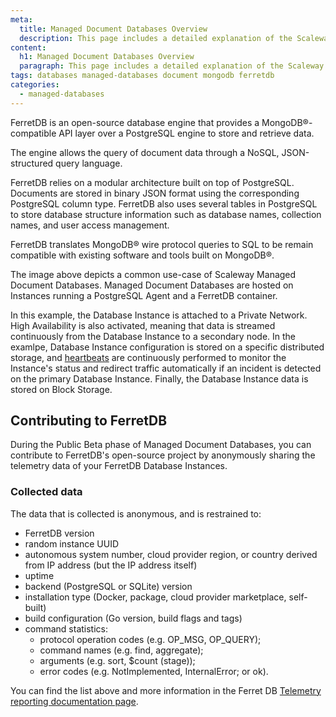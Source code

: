 ```yaml
---
meta:
  title: Managed Document Databases Overview
  description: This page includes a detailed explanation of the Scaleway Document Database product.
content:
  h1: Managed Document Databases Overview
  paragraph: This page includes a detailed explanation of the Scaleway Document Database product.
tags: databases managed-databases document mongodb ferretdb
categories:
  - managed-databases
---
```


FerretDB is an open-source database engine that provides a MongoDB®-compatible API layer over a PostgreSQL engine to store and retrieve data.

The engine allows the query of document data through a NoSQL, JSON-structured query language.

FerretDB relies on a modular architecture built on top of PostgreSQL. Documents are stored in binary JSON format using the corresponding PostgreSQL column type. FerretDB also uses several tables in PostgreSQL to store database structure information such as database names, collection names, and user access management.

FerretDB translates MongoDB® wire protocol queries to SQL to be remain compatible with existing software and tools built on MongoDB®.

<Lightbox src="scaleway-ferretdb-schema.webp" alt="" />

The image above depicts a common use-case of Scaleway Managed Document Databases. Managed Document Databases are hosted on Instances running a PostgreSQL Agent and a FerretDB container.

In this example, the Database Instance is attached to a Private Network. High Availability is also activated, meaning that data is streamed continuously from the Database Instance to a secondary node. In the examlpe, Database Instance configuration is stored on a specific distributed storage, and [heartbeats](/managed-databases/document-database/concepts#heartbeats) are continuously performed to monitor the Instance's status and redirect traffic automatically if an incident is detected on the primary Database Instance. Finally, the Database Instance data is stored on Block Storage.

## Contributing to FerretDB

During the Public Beta phase of Managed Document Databases, you can contribute to FerretDB's open-source project by anonymously sharing the telemetry data of your FerretDB Database Instances.

### Collected data

The data that is collected is anonymous, and is restrained to:

  - FerretDB version
  - random instance UUID
  - autonomous system number, cloud provider region, or country derived from IP address (but the IP address itself)
  - uptime
  - backend (PostgreSQL or SQLite) version
  - installation type (Docker, package, cloud provider marketplace, self-built)
  - build configuration (Go version, build flags and tags)
  - command statistics:
    - protocol operation codes (e.g. OP_MSG, OP_QUERY);
    - command names (e.g. find, aggregate);
    - arguments (e.g. sort, $count (stage));
    - error codes (e.g. NotImplemented, InternalError; or ok).

You can find the list above and more information in the Ferret DB [Telemetry reporting documentation page](https://docs.ferretdb.io/telemetry/).